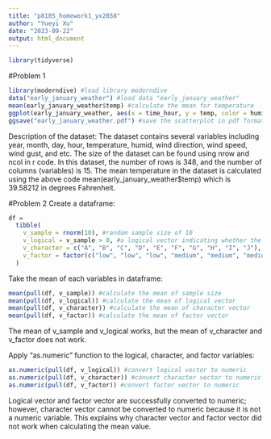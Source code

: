 ```yaml
---
title: "p8105_homework1_yx2858"
author: "Yueyi Xu"
date: "2023-09-22"
output: html_document
---
```


```r
library(tidyverse)
```

#Problem 1

```r
library(moderndive) #load library moderndive
data("early_january_weather") #load data "early_january_weather"
mean(early_january_weather$temp) #calculate the mean for temperature
ggplot(early_january_weather, aes(x = time_hour, y = temp, color = humid)) + geom_point() #graph the scatterplot
ggsave("early_january_weather.pdf") #save the scatterplot in pdf format
```

Description of the dataset:
The dataset contains several variables including year, month, day, hour, temperature, humid, wind direction, wind speed, wind gust, and etc. The size of the dataset can be found using nrow and ncol in r code. In this dataset, the number of rows is 348, and the number of columns (variables) is 15. The mean temperature in the dataset is calculated using the above code mean(early_january_weather$temp) which is 39.58212 in degrees Fahrenheit.


#Problem 2
Create a dataframe:
```r
df =
  tibble(
    v_sample = rnorm(10), #random sample size of 10
    v_logical = v_sample > 0, #a logical vector indicating whether the elements of the sample are greater than 0
    v_character = c("A", "B", "C", "D", "E", "F", "G", "H", "I", "J"), #a character vector of length 10
    v_factor = factor(c("low", "low", "low", "medium", "medium", "medium", "medium", "high", "high", "high")) #a factor vector of length 10 with 3 different "levels"
  )
```

Take the mean of each variables in dataframe:
```r
mean(pull(df, v_sample)) #calculate the mean of sample size
mean(pull(df, v_logical)) #calculate the mean of logical vector
mean(pull(df, v_character)) #calculate the mean of character vector
mean(pull(df, v_factor)) #calculate the mean of factor vector
```
The mean of v_sample and v_logical works, but the mean of v_character and v_factor does not work.

Apply "as.numeric" function to the logical, character, and factor variables:
```r
as.numeric(pull(df, v_logical)) #convert logical vector to numeric
as.numeric(pull(df, v_character)) #convert character vector to numeric
as.numeric(pull(df, v_factor)) #convert factor vector to numeric
```
Logical vector and factor vector are successfully converted to numeric; however, character vector cannot be converted to numeric because it is not a numeric variable. This explains why character vector and factor vector did not work when calculating the mean value.

